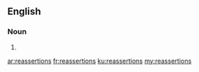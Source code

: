 ==English==

===Noun===
{{head|en|plural}}

# {{plural of|reassertion|lang=en}}

[[ar:reassertions]]
[[fr:reassertions]]
[[ku:reassertions]]
[[my:reassertions]]
